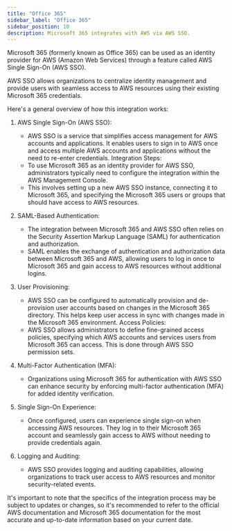 ```yaml
---
title: "Office 365"
sidebar_label: "Office 365"
sidebar_position: 10
description: Microsoft 365 integrates with AWS via AWS SSO.
---
```


<Intro>
Microsoft 365 (formerly known as Office 365) can be used as an identity provider for AWS (Amazon Web Services) through a feature called AWS Single Sign-On (AWS SSO).
</Intro>

AWS SSO allows organizations to centralize identity management and provide users with seamless access to AWS resources using their existing Microsoft 365 credentials.

Here's a general overview of how this integration works:

1. AWS Single Sign-On (AWS SSO):

    - AWS SSO is a service that simplifies access management for AWS accounts and applications. It enables users to sign in to AWS once and access multiple AWS accounts and applications without the need to re-enter credentials.
    Integration Steps:
    - To use Microsoft 365 as an identity provider for AWS SSO, administrators typically need to configure the integration within the AWS Management Console.
    - This involves setting up a new AWS SSO instance, connecting it to Microsoft 365, and specifying the Microsoft 365 users or groups that should have access to AWS resources.

2. SAML-Based Authentication:

    - The integration between Microsoft 365 and AWS SSO often relies on the Security Assertion Markup Language (SAML) for authentication and authorization.
    - SAML enables the exchange of authentication and authorization data between Microsoft 365 and AWS, allowing users to log in once to Microsoft 365 and gain access to AWS resources without additional logins.

3. User Provisioning:

    - AWS SSO can be configured to automatically provision and de-provision user accounts based on changes in the Microsoft 365 directory. This helps keep user access in sync with changes made in the Microsoft 365 environment.
    Access Policies:
    - AWS SSO allows administrators to define fine-grained access policies, specifying which AWS accounts and services users from Microsoft 365 can access. This is done through AWS SSO permission sets.

4. Multi-Factor Authentication (MFA):

    - Organizations using Microsoft 365 for authentication with AWS SSO can enhance security by enforcing multi-factor authentication (MFA) for added identity verification.

5. Single Sign-On Experience:

    - Once configured, users can experience single sign-on when accessing AWS resources. They log in to their Microsoft 365 account and seamlessly gain access to AWS without needing to provide credentials again.

6. Logging and Auditing:

    - AWS SSO provides logging and auditing capabilities, allowing organizations to track user access to AWS resources and monitor security-related events.

It's important to note that the specifics of the integration process may be subject to updates or changes, so it's recommended to refer to the official AWS documentation and Microsoft 365 documentation for the most accurate and up-to-date information based on your current date.
